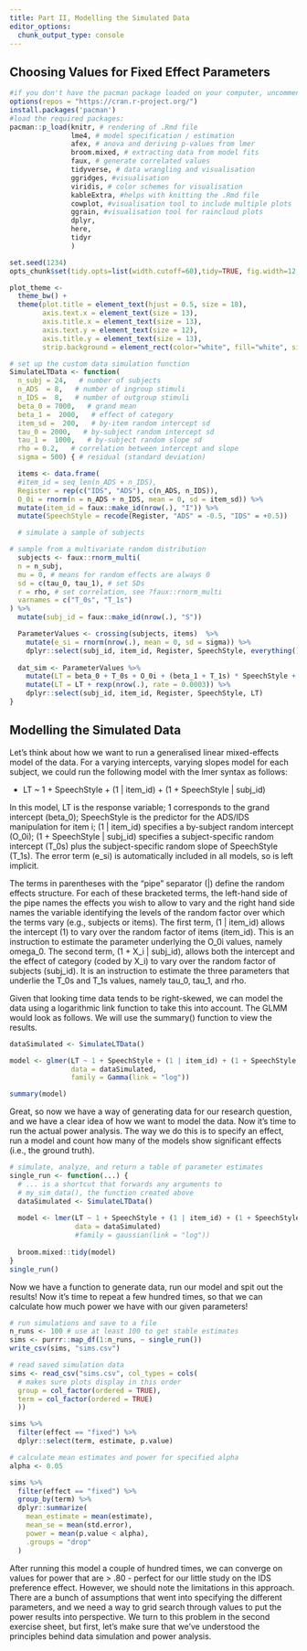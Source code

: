 ```yaml
---
title: Part II, Modelling the Simulated Data
editor_options: 
  chunk_output_type: console
---
```


## Choosing Values for Fixed Effect Parameters

```r
#if you don't have the pacman package loaded on your computer, uncomment the next line, install pacman, and load in the required packages
options(repos = "https://cran.r-project.org/")
install.packages('pacman')
#load the required packages:
pacman::p_load(knitr, # rendering of .Rmd file
               lme4, # model specification / estimation
               afex, # anova and deriving p-values from lmer
               broom.mixed, # extracting data from model fits
               faux, # generate correlated values
               tidyverse, # data wrangling and visualisation
               ggridges, #visualisation
               viridis, # color schemes for visualisation
               kableExtra, #helps with knitting the .Rmd file
               cowplot, #visualisation tool to include multiple plots
               ggrain, #visualisation tool for raincloud plots
               dplyr,
               here,
               tidyr
               )

set.seed(1234)
opts_chunk$set(tidy.opts=list(width.cutoff=60),tidy=TRUE, fig.width=12, fig.height=11, fig.fullwidth=TRUE)

plot_theme <- 
  theme_bw() +
  theme(plot.title = element_text(hjust = 0.5, size = 18), 
        axis.text.x = element_text(size = 13), 
        axis.title.x = element_text(size = 13), 
        axis.text.y = element_text(size = 12), 
        axis.title.y = element_text(size = 13),
        strip.background = element_rect(color="white", fill="white", size=1.5, linetype="solid"))

```

```r
# set up the custom data simulation function
SimulateLTData <- function(
  n_subj = 24,   # number of subjects
  n_ADS  = 8,   # number of ingroup stimuli
  n_IDS =  8,   # number of outgroup stimuli
  beta_0 = 7000,   # grand mean
  beta_1 =  2000,   # effect of category
  item_sd =  200,   # by-item random intercept sd
  tau_0 = 2000,   # by-subject random intercept sd
  tau_1 =  1000,   # by-subject random slope sd
  rho = 0.2,   # correlation between intercept and slope
  sigma = 500) { # residual (standard deviation)

  items <- data.frame(
  #item_id = seq_len(n_ADS + n_IDS),
  Register = rep(c("IDS", "ADS"), c(n_ADS, n_IDS)),
  O_0i = rnorm(n = n_ADS + n_IDS, mean = 0, sd = item_sd)) %>% 
  mutate(item_id = faux::make_id(nrow(.), "I")) %>%
  mutate(SpeechStyle = recode(Register, "ADS" = -0.5, "IDS" = +0.5))

  # simulate a sample of subjects

# sample from a multivariate random distribution 
  subjects <- faux::rnorm_multi(
  n = n_subj, 
  mu = 0, # means for random effects are always 0
  sd = c(tau_0, tau_1), # set SDs
  r = rho, # set correlation, see ?faux::rnorm_multi
  varnames = c("T_0s", "T_1s")
) %>%
  mutate(subj_id = faux::make_id(nrow(.), "S"))

  ParameterValues <- crossing(subjects, items)  %>%
    mutate(e_si = rnorm(nrow(.), mean = 0, sd = sigma)) %>%
    dplyr::select(subj_id, item_id, Register, SpeechStyle, everything())
  
  dat_sim <- ParameterValues %>%
    mutate(LT = beta_0 + T_0s + O_0i + (beta_1 + T_1s) * SpeechStyle + e_si) %>%
    mutate(LT = LT + rexp(nrow(.), rate = 0.0003)) %>%
    dplyr::select(subj_id, item_id, Register, SpeechStyle, LT)
}
```

## Modelling the Simulated Data

Let's think about how we want to run a generalised linear mixed-effects model of the data. For a varying intercepts, varying slopes model for each subject, we could run the following model with the lmer syntax as follows:

* LT ~ 1 + SpeechStyle + (1 | item_id) + (1 + SpeechStyle | subj_id)

In this model, LT is the response variable; 1 corresponds to the grand intercept (beta_0); SpeechStyle is the predictor for the ADS/IDS manipulation for item i; (1 | item_id) specifies a by-subject random intercept (O_0i); (1 + SpeechStyle | subj_id) specifies a subject-specific random intercept (T_0s) plus the subject-specific random slope of SpeechStyle (T_1s). The error term (e_si) is automatically included in all models, so is left implicit. 

The terms in parentheses with the “pipe” separator (|) define the random effects structure. For each of these bracketed terms, the left-hand side of the pipe names the effects you wish to allow to vary and the right hand side names the variable identifying the levels of the random factor over which the terms vary (e.g., subjects or items). The first term, (1 | item_id) allows the intercept (1) to vary over the random factor of items (item_id). This is an instruction to estimate the parameter underlying the O_0i values, namely omega_0. The second term, (1 + X_i | subj_id), allows both the intercept and the effect of category (coded by X_i) to vary over the random factor of subjects (subj_id). It is an instruction to estimate the three parameters that underlie the T_0s and T_1s values, namely tau_0, tau_1, and rho.

Given that looking time data tends to be right-skewed, we can model the data using a logarithmic link function to take this into account. The GLMM would look as follows. We will use the summary() function to view the results.

```r
dataSimulated <- SimulateLTData()

model <- glmer(LT ~ 1 + SpeechStyle + (1 | item_id) + (1 + SpeechStyle | subj_id), 
               data = dataSimulated,
               family = Gamma(link = "log"))

summary(model)
```

Great, so now we have a way of generating data for our research question, and we have a clear idea of how we want to model the data. Now it's time to run the actual power analysis. The way we do this is to specify an effect, run a model and count how many of the models show significant effects (i.e., the ground truth).

```r
# simulate, analyze, and return a table of parameter estimates
single_run <- function(...) {
  # ... is a shortcut that forwards any arguments to 
  # my_sim_data(), the function created above
  dataSimulated <- SimulateLTData()
  
  model <- lmer(LT ~ 1 + SpeechStyle + (1 | item_id) + (1 + SpeechStyle | subj_id),
                data = dataSimulated) 
                #family = gaussian(link = "log"))
  
  broom.mixed::tidy(model)
}
single_run()
```

Now we have a function to generate data, run our model and spit out the results! Now it's time to repeat a few hundred times, so that we can calculate how much power we have with our given parameters!

```r
# run simulations and save to a file
n_runs <- 100 # use at least 100 to get stable estimates
sims <- purrr::map_df(1:n_runs, ~ single_run())
write_csv(sims, "sims.csv")

# read saved simulation data
sims <- read_csv("sims.csv", col_types = cols(
  # makes sure plots display in this order
  group = col_factor(ordered = TRUE),
  term = col_factor(ordered = TRUE)
  ))

sims %>%
  filter(effect == "fixed") %>%
  dplyr::select(term, estimate, p.value)

# calculate mean estimates and power for specified alpha
alpha <- 0.05

sims %>% 
  filter(effect == "fixed") %>%
  group_by(term) %>%
  dplyr::summarize(
    mean_estimate = mean(estimate),
    mean_se = mean(std.error),
    power = mean(p.value < alpha),
    .groups = "drop"
  )
```

After running this model a couple of hundred times, we can converge on values for power that are > .80 - perfect for our little study on the IDS preference effect. However, we should note the limitations in this approach. There are a bunch of assumptions that went into specifying the different parameters, and we need a way to grid search through values to put the power results into perspective. We turn to this problem in the second exercise sheet, but first, let's make sure that we've understood the principles behind data simulation and power analysis.